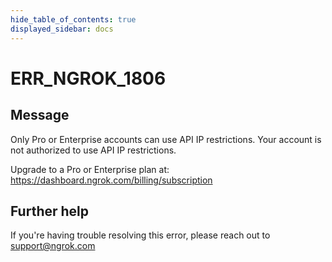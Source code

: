 ```yaml
---
hide_table_of_contents: true
displayed_sidebar: docs
---
```



# ERR_NGROK_1806

## Message

Only Pro or Enterprise accounts can use API IP restrictions.
Your account is not authorized to use API IP restrictions.

Upgrade to a Pro or Enterprise plan at: https://dashboard.ngrok.com/billing/subscription

<ErrorDetails error="err_ngrok_1806" />

## Further help

If you're having trouble resolving this error, please reach out to [support@ngrok.com](mailto:support@ngrok.com?subject=Help%20with%20ERR_NGROK_1806)
